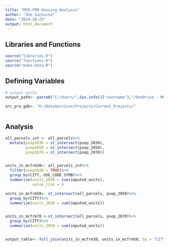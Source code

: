 ```yaml
---
title: "MCR-FRM Housing Analysis"
author: "Zoe Iacovino"
date: "2024-10-25"
output: html_document
---
```


## Libraries and Functions

```r

source("libraries.R")
source("functions.R")
source("make-data.R")


```

## Defining Variables

```r

# output paths
output_path<- paste0("C:/Users/",Sys.info()["username"],"/OneDrive - Metropolitan Area Planning Council")

arc_pro_gdb<- "K:/DataServices/Projects/Current_Projects/"



```

## Analysis


```r

all_parcels_int <- all_parcels%>%
  mutate(psep2030 = st_intersect(psep_2030),
         psep2050 = st_intersect(psep_2050),
         psep2070 = st_intersect(psep_2070))


units_in_mcfrm30<- all_parcels_int%>%
  filter(psep2030 = TRUE)%>%
  group_by(CITY, USE_CODE_SYMB)%>%
  summarize(units_2030 = sum(imputed_units),
            value_risk = )

units_in_mcfrm50<- st_intersect(all_parcels, psep_2050)%>%
  group_by(CITY)%>%
  summarize(units_2050 = sum(imputed_units))


units_in_mcfrm70 <-st_intersect(all_parcels, psep_2070)%>%
  group_by(CITY)%>%
  summarize(units_2050 = sum(imputed_units))


output_table<- full_join(units_in_mcfrm30, units_in_mcfrm50, by = "CITY")




```

